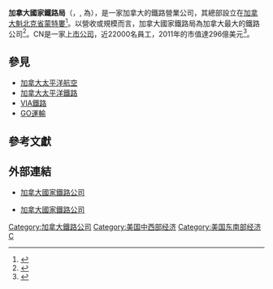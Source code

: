 {{NoteTA
| G1 = TO
}}{{Infobox rail
| railroad_name=加拿大國家鐵路公司<br>Canadian National Railway<br/>Chemins de Fer Nationaux du Canada
| logo_filename=CN Railway logo.svg
| logo_size=165
| system_map=Canadian National System Map.PNG
| map_size=300
| map_caption=
| image=CN 8880 rolls past Wood Street Crossing in Harvey.jpg
| image_caption=
| old_gauge={{convert|3|ft|6|in|mm|0|abbr=on}}（[[窄軌|窄軌]]），[[愛德華王子島铁路|愛德華王子島]]于1930年前及[[紐芬蘭铁路|紐芬蘭]]于1988年9月前使用
| marks=CN
| Revenue=21 billion USD (2008)
| locale= {{CAN}}<br>{{USA}}
| start_year={{Start date|1918|12|20}}
| end_year=
| gauge={{RailGauge|sg}} ([[標準鐵軌|標準鐵軌]])
| length = {{convert|20400|mi|km|0|abbr=on}}
| hq_city={{CAN}}[[魁北克省|魁北克省]][[蒙特婁|蒙特婁]]
| metric=1
| website={{URL|www.cn.ca}}
}}

{{Infobox company
|company_name     =加拿大國家鐵路公司
|native_name      =Canadian National Railway
|logo             =[[File:CN_Railway_logo.svg|165px]]
|type             = [[上市公司|上市公司]]
|traded_as        ={{Toronto Stock Exchange|CNR}}<br />{{New York Stock Exchange|CNI}}
|foundation       =1918年12月20日
|industry         =[[鐵路運輸|鐵路運輸]]
|location         ={{CAN}}[[蒙特婁|蒙特婁]]
|area_served      =加拿大<br>美國本土
|key_people       =Robert Pace（董事長）<br>Jean-Jacques Ruest（首席執行官）
|revenue = 143.21亿{{CAD|link=yes}}（2018）
|net_income = 43.28亿{{CAD}}（2018）
|parent           =[[加拿大政府|加拿大政府]]（1918–1995年）
|major_shareholder=Cascade Investment（12%）
|homepage         ={{URL|www.cn.ca}}
}}

'''加拿大國家鐵路局'''（{{lang-en|Canadian National Railway}}，{{lang-fr|Chemins de Fer Nationaux du Canada}}, {{link-en|代碼|Reporting mark}}為{{lang|en|CN}}），是一家加拿大的鐵路營業公司，其總部設立在[[加拿大|加拿大]][[魁北克省|魁北克省]][[蒙特婁|蒙特婁]]<ref>{{cite web |url=http://www.cn.ca/en/contacts.htm |title=Contact Us |publisher=CN官網 |accessdate=2011-03-21 |archive-date=2009-05-01 |archive-url=https://web.archive.org/web/20090501005224/http://www.cn.ca/en/contacts.htm |dead-url=no }}</ref>。以營收或規模而言，加拿大國家鐵路局為加拿大最大的鐵路公司<ref>{{cite book |editor=Tom Murray |title=Canadian National Railway |publisher=Voyageur Press |date=2004 |ISBN=9780760317648}}</ref>。CN是一家[[上市公司|上市公司]]，近22000名員工，2011年的市值達296億美元<ref name="zenobank">{{cite web |url=http://zenobank.com/index.php?symbol=CA;CNR&page=quotesearch |title=Company Profile for Canadian National Railway Company (CA;CNR) |publisher=zenobank |accessdate=2011-03-21 |archive-url=https://web.archive.org/web/20090707223541/http://zenobank.com/index.php?symbol=CA;CNR&page=quotesearch |archive-date=2009-07-07 |dead-url=yes }}</ref>。

== 參見 ==
*[[加拿大太平洋航空|加拿大太平洋航空]]
*[[加拿大太平洋鐵路|加拿大太平洋鐵路]]
*[[維亞鐵路|VIA鐵路]]
*[[GO運輸|GO運輸]]

== 參考文獻 ==
{{reflist}}

== 外部連結 ==
* {{en}}[http://www.cn.ca 加拿大國家鐵路公司]{{Wayback|url=http://www.cn.ca/ |date=20180422030725 }}
* {{zh}}[https://www.cn.ca/zh/services-china 加拿大國家鐵路公司]{{Wayback|url=https://www.cn.ca/zh/services-china |date=20200226234538 }}

{{标普TSX60指数}}
{{北美一級鐵道}}

[[Category:加拿大鐵路公司|Category:加拿大鐵路公司]]
[[Category:美国中西部经济|Category:美国中西部经济]]
[[Category:美国东南部经济|Category:美国东南部经济]]
[[Category:标普TSX60指数|C]]